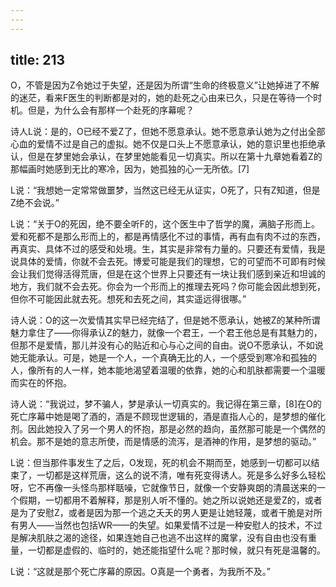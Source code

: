 ```yaml
---
---
---
```

title: 213
---



O，不管是因为Z令她过于失望，还是因为所谓“生命的终极意义”让她掉进了不解的迷茫，看来F医生的判断都是对的，她的赴死之心由来已久，只是在等待一个时机。但是，为什么会有那样一个赴死的序幕呢？

诗人L说：是的，O已经不爱Z了，但她不愿意承认。她不愿意承认她为之付出全部心血的爱情不过是自己的虚拟。她不仅是口头上不愿意承认，她的意识里也拒绝承认，但是在梦里她会承认，在梦里她能看见一切真实。所以在第十九章她看着Z的那幅画时她感到无比的寒冷，因为，她孤独的心一无所依。[7]

L说：“我想她一定常常做噩梦，当然这已经无从证实，O死了，只有Z知道，但是Z绝不会说。”

L说：“关于O的死因，绝不要全听F的，这个医生中了哲学的魔，满脑子形而上。爱和死都不是那么形而上的，都是再情感化不过的事情，再有血有肉不过的东西，再真实、具体不过的感受和处境。生，其实是非常有力量的。只要还有爱情，我是说具体的爱情，你就不会去死。博爱可能是我们的理想，它的可望而不可即有时候会让我们觉得活得荒唐，但是在这个世界上只要还有一块让我们感到亲近和坦诚的地方，我们就不会去死。你会为一个形而上的推理去死吗？你可能会因此想到死，但你不可能因此就去死。想死和去死之间，其实遥远得很哪。”

诗人说：O的这一次爱情其实早已经完结了，但是她不愿承认，她被Z的某种所谓魅力拿住了——你得承认Z的魅力，就像一个君王，一个君王他总是有其魅力的，但那不是爱情，那儿并没有心的贴近和心与心之间的自由。说O不愿承认，不如说她无能承认。可是，她是一个人，一个真确无比的人，一个感受到寒冷和孤独的人，像所有的人一样，她本能地渴望着温暖的依靠，她的心和肌肤都需要一个温暖而实在的怀抱。

诗人说：“我说过，梦不骗人，梦是承认一切真实的。我记得在第三章，[8]在O的死亡序幕中她是喝了酒的，酒是不顾现世逻辑的，酒是直指人心的，是梦想的催化剂。因此她投入了另一个男人的怀抱，那是必然的趋向，虽然那可能是一个偶然的机会。那不是她的意志所使，而是情感的流泻，是酒神的作用，是梦想的驱动。”

L说：但当那件事发生了之后，O发现，死的机会不期而至，她感到一切都可以结束了，一切都是这样荒唐，这么的说不清，唯有死变得诱人。死是多么好多么轻松呀，它不再像一头怪鸟那样聒噪，它就像节日，就像一个安静爽朗的清晨送来的一个假期，一切都用不着解释，那是别人听不懂的。她之所以说她还是爱Z的，或者是为了安慰Z，或者是因为那一个逃之夭夭的男人更是让她轻蔑，或者干脆是对所有男人——当然也包括WR——的失望。如果爱情不过是一种安慰人的技术，不过是解决肌肤之渴的途径，如果连她自己也逃不出这样的魔掌，没有自由也没有重量，一切都是虚假的、临时的，她还能指望什么呢？那时候，就只有死是温馨的。

L说：“这就是那个死亡序幕的原因。O真是一个勇者，为我所不及。”